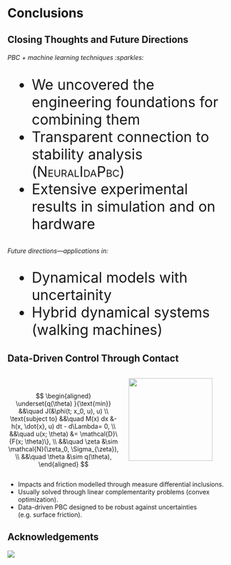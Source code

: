 
# Conclusions

## Closing Thoughts and Future Directions

###### PBC + machine learning techniques :sparkles: 

::: {style="font-size: 32px;"}
* We uncovered the engineering foundations for combining them
* Transparent connection to stability analysis (<span style="font-variant:small-caps;">NeuralIdaPbc</span>)
* Extensive experimental results in simulation and on hardware
:::

###### Future directions---applications in:

::: {style="font-size: 32px;"}
* Dynamical models with uncertainity
* Hybrid dynamical systems (walking machines)
:::


## Data-Driven Control Through Contact {.smaller}
<!-- ###################################################################### -->

:::: {.columns}

::: {.column width="52%"}

&nbsp;

::: {.callout}
$$
\begin{aligned}
\underset{q(\theta) }{\text{min}} 
&&\quad J(&\phi(t; x_0, u), u) \\
\text{subject to} 
&&\quad M(x) dx &- h(x, \dot{x}, u) dt - d\Lambda= 0, \\
&&\quad u(x; \theta) &= \mathcal{D}\{F(x; \theta)\}, \\
&&\quad \zeta &\sim \mathcal{N}(\zeta_0, \Sigma_{\zeta}), \\
&&\quad \theta &\sim q(\theta),
\end{aligned} 
$$
:::
:::

::: {.column width="48%"}

![](contents/assets/rimless_wheel.svg){width=90%}

:::

::::

::: {.incremental}
* Impacts and friction modelled through measure differential inclusions.
* Usually solved through linear complementarity problems (convex optimization).
* Data-driven PBC designed to be robust against uncertainties (e.g. surface friction).
:::

## Acknowledgements

![](contents/assets/acknowledgement.jpg){fig-align="center"}

## {background-image="contents/contents/assets/qa_background.png" visibility="uncounted"}
<!--  -->
